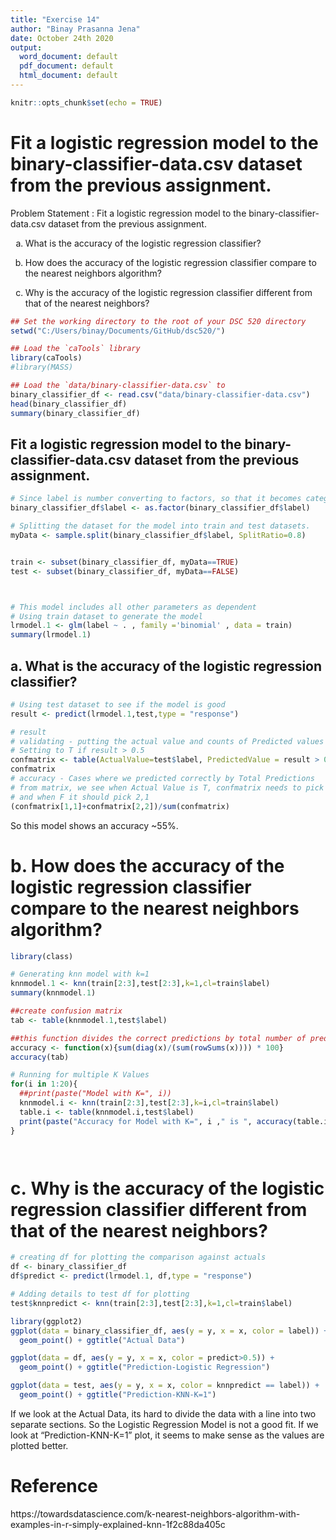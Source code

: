```yaml
---
title: "Exercise 14"
author: "Binay Prasanna Jena"
date: October 24th 2020
output:
  word_document: default
  pdf_document: default
  html_document: default
---
```


```r
knitr::opts_chunk$set(echo = TRUE)
```
# Fit a logistic regression model to the binary-classifier-data.csv dataset from the previous assignment.

Problem Statement :
Fit a logistic regression model to the binary-classifier-data.csv dataset from the previous assignment.

a. What is the accuracy of the logistic regression classifier?

b. How does the accuracy of the logistic regression classifier compare to the nearest neighbors algorithm?

c. Why is the accuracy of the logistic regression classifier different from that of the nearest neighbors?


```r
## Set the working directory to the root of your DSC 520 directory
setwd("C:/Users/binay/Documents/GitHub/dsc520/")

## Load the `caTools` library
library(caTools)
#library(MASS)

## Load the `data/binary-classifier-data.csv` to
binary_classifier_df <- read.csv("data/binary-classifier-data.csv")
head(binary_classifier_df)
summary(binary_classifier_df)

```

## Fit a logistic regression model to the binary-classifier-data.csv dataset from the previous assignment.

```r

# Since label is number converting to factors, so that it becomes categorical
binary_classifier_df$label <- as.factor(binary_classifier_df$label)

# Splitting the dataset for the model into train and test datasets.
myData <- sample.split(binary_classifier_df$label, SplitRatio=0.8)


train <- subset(binary_classifier_df, myData==TRUE)
test <- subset(binary_classifier_df, myData==FALSE)



# This model includes all other parameters as dependent
# Using train dataset to generate the model
lrmodel.1 <- glm(label ~ . , family ='binomial' , data = train)
summary(lrmodel.1)

```

## a. What is the accuracy of the logistic regression classifier?

```r
# Using test dataset to see if the model is good
result <- predict(lrmodel.1,test,type = "response")

# result
# validating - putting the actual value and counts of Predicted values in a matrix
# Setting to T if result > 0.5
confmatrix <- table(ActualValue=test$label, PredictedValue = result > 0.5)
confmatrix
# accuracy - Cases where we predicted correctly by Total Predictions
# from matrix, we see when Actual Value is T, confmatrix needs to pick 1,2
# and when F it should pick 2,1
(confmatrix[1,1]+confmatrix[2,2])/sum(confmatrix)

```
So this model shows an accuracy ~55%.

# b. How does the accuracy of the logistic regression classifier compare to the nearest neighbors algorithm?

```r
library(class)

# Generating knn model with k=1
knnmodel.1 <- knn(train[2:3],test[2:3],k=1,cl=train$label)
summary(knnmodel.1)

##create confusion matrix
tab <- table(knnmodel.1,test$label)

##this function divides the correct predictions by total number of predictions that tell us how accurate the model is.
accuracy <- function(x){sum(diag(x)/(sum(rowSums(x)))) * 100}
accuracy(tab)

# Running for multiple K Values
for(i in 1:20){
  ##print(paste("Model with K=", i))
  knnmodel.i <- knn(train[2:3],test[2:3],k=i,cl=train$label)
  table.i <- table(knnmodel.i,test$label)
  print(paste("Accuracy for Model with K=", i ," is ", accuracy(table.i)))
}




```

# c. Why is the accuracy of the logistic regression classifier different from that of the nearest neighbors?
```r

# creating df for plotting the comparison against actuals
df <- binary_classifier_df
df$predict <- predict(lrmodel.1, df,type = "response")

# Adding details to test df for plotting
test$knnpredict <- knn(train[2:3],test[2:3],k=1,cl=train$label)

library(ggplot2)
ggplot(data = binary_classifier_df, aes(y = y, x = x, color = label)) +
  geom_point() + ggtitle("Actual Data")

ggplot(data = df, aes(y = y, x = x, color = predict>0.5)) +
  geom_point() + ggtitle("Prediction-Logistic Regression")

ggplot(data = test, aes(y = y, x = x, color = knnpredict == label)) +
  geom_point() + ggtitle("Prediction-KNN-K=1")


```
If we look at the Actual Data, its hard to divide the data with a line into two separate sections. So the Logistic Regression Model is not a good fit.
If we look at "Prediction-KNN-K=1" plot, it seems to make sense as the values are plotted better.

# Reference
https://towardsdatascience.com/k-nearest-neighbors-algorithm-with-examples-in-r-simply-explained-knn-1f2c88da405c